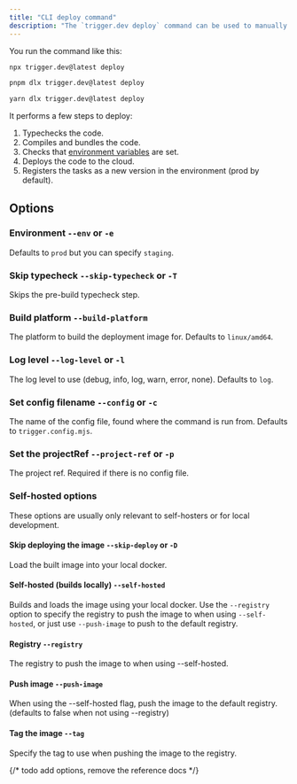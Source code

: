 ```yaml
---
title: "CLI deploy command"
description: "The `trigger.dev deploy` command can be used to manually deploy."
---
```


You run the command like this:

<CodeGroup>

```bash npm
npx trigger.dev@latest deploy
```

```bash pnpm
pnpm dlx trigger.dev@latest deploy
```

```bash yarn
yarn dlx trigger.dev@latest deploy
```

</CodeGroup>

It performs a few steps to deploy:

1. Typechecks the code.
2. Compiles and bundles the code.
3. Checks that [environment variables](/v3/deploy-environment-variables) are set.
4. Deploys the code to the cloud.
5. Registers the tasks as a new version in the environment (prod by default).

## Options

### Environment `--env` or `-e`

Defaults to `prod` but you can specify `staging`.

### Skip typecheck `--skip-typecheck` or `-T`

Skips the pre-build typecheck step.

### Build platform `--build-platform`

The platform to build the deployment image for. Defaults to `linux/amd64`.

### Log level `--log-level` or `-l`

The log level to use (debug, info, log, warn, error, none). Defaults to `log`.

### Set config filename `--config` or `-c`

The name of the config file, found where the command is run from. Defaults to `trigger.config.mjs`.

### Set the projectRef `--project-ref` or `-p`

The project ref. Required if there is no config file.

### Self-hosted options

These options are usually only relevant to self-hosters or for local development.

#### Skip deploying the image `--skip-deploy` or `-D`

Load the built image into your local docker.

#### Self-hosted (builds locally) `--self-hosted`

Builds and loads the image using your local docker. Use the `--registry` option to specify the registry to push the image to when using `--self-hosted`, or just use `--push-image` to push to the default registry.

#### Registry `--registry`

<Snippet file="coming-soon-slim.mdx" />

The registry to push the image to when using --self-hosted.

#### Push image `--push-image`

<Snippet file="coming-soon-slim.mdx" />

When using the --self-hosted flag, push the image to the default registry. (defaults to false when not using --registry)

#### Tag the image `--tag`

<Snippet file="coming-soon-slim.mdx" />

Specify the tag to use when pushing the image to the registry.

{/* todo add options, remove the reference docs */}
